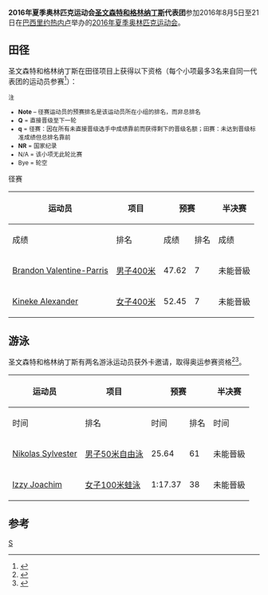 {{NoteTA|G1=Sports}}
{{Infobox Country Olympics
|games = 2016年夏季
|NOC = VIN
|competitors=4
|sports=2
|flagbearer=[[2016年夏季奧林匹克運動會入場旗手|开幕式]]、闭幕式：[[Kineke_Alexander|Kineke Alexander]]（田径）<ref>{{cite web |title=The Flagbearers for the Rio 2016 Opening Ceremony |url=https://stillmed.olympic.org/media/Document%20Library/OlympicOrg/News/2016/08/2016-08-05-Rio-2016-Opening-Ceremony-Flag-Bearers.pdf |publisher=[[国际奥林匹克委员会|International Olympic Committee]] |accessdate=2016-08-05 |date=2016-08-05 |archiveurl=https://web.archive.org/web/20160816094229/https://stillmed.olympic.org/media/Document%20Library/OlympicOrg/News/2016/08/2016-08-05-Rio-2016-Opening-Ceremony-Flag-Bearers.pdf |archivedate=2016-08-16 |deadurl=yes }}</ref><ref>{{cite web|title=The Flagbearers for the Rio 2016 Closing Ceremony|url=https://stillmed.olympic.org/media/Document%20Library/OlympicOrg/News/2016/08/2016-08-21-Rio-2016-Closing-Ceremony-Flag-Bearers.pdf|publisher=International Olympic Committee|accessdate=2016-09-22|date=2016-08-21|archiveurl=https://web.archive.org/web/20160822094245/https://stillmed.olympic.org/media/Document%20Library/OlympicOrg/News/2016/08/2016-08-21-Rio-2016-Closing-Ceremony-Flag-Bearers.pdf|archivedate=2016-08-22|dead-url=no}}</ref>
}}

'''2016年夏季奥林匹克运动会[[圣文森特和格林纳丁斯|圣文森特和格林纳丁斯]]代表团'''参加2016年8月5日至21日在[[巴西|巴西]][[里约热内卢|里约热内卢]]举办的[[2016年夏季奥林匹克运动会|2016年夏季奥林匹克运动会]]。

==田径==
{{main|2016年夏季奥林匹克运动会田径比赛}}
圣文森特和格林纳丁斯在田径项目上获得以下资格（每个小项最多3名来自同一代表团的运动员参赛<ref>{{cite web|title=IAAF Games of the XXX Olympiad – Rio 2016 Entry Standards|url=http://www.insidethegames.biz/media/file/559/IAAF%20Rio%202016%20standards.pdf|publisher=[[国际田径联合会|IAAF]]|accessdate=2015-04-18|archive-date=2016-07-07|archive-url=https://web.archive.org/web/20160707211107/http://www.insidethegames.biz/media/file/559/IAAF%20Rio%202016%20standards.pdf|dead-url=no}}</ref>）：

<small>
;注
*'''Note''' – 径赛运动员的预赛排名是该运动员所在小组的排名，而非总排名
*'''Q''' = 直接晋级至下一轮
*'''q''' = 径赛：因在所有未直接晋级选手中成绩靠前而获得剩下的晋级名额；田赛：未达到晋级标准成绩但总排名靠前
*'''NR''' = 国家纪录
*N/A = 该小项无此轮比赛
*Bye = 轮空
</small>

;径赛
{| class="wikitable" style="font-size:90%"
|-
!rowspan="2"|运动员
!rowspan="2"|项目
!colspan="2"|预赛
!colspan="2"|半决赛
!colspan="2"|决赛
|-style="font-size:95%"
!成绩
!排名
!成绩
!排名
!成绩
!排名
|-align=center
|align=left|[[Brandon_Valentine-Parris|Brandon Valentine-Parris]]
|align=left|[[2016年夏季奧林匹克運動會田徑男子400公尺比賽|男子400米]]
|47.62
|7
| colspan="4" bgcolor="honeydew" |未能晉級
|-align=center
|align=left|[[Kineke_Alexander|Kineke Alexander]]
|align=left|[[2016年夏季奧林匹克運動會田徑女子400公尺比賽|女子400米]]
|52.45
|7
| colspan="4" bgcolor="honeydew" |未能晉級
|}

==游泳==
{{main|2016年夏季奥林匹克运动会游泳比赛}}
圣文森特和格林纳丁斯有两名游泳运动员获外卡邀请，取得奥运参赛资格<ref>{{cite web|title=Men's Final Entry List|url=http://www.fina.org/sites/default/files/men_final_5.pdf|publisher=[[国际游泳联合会|FINA]]|accessdate=2016-07-20|archiveurl=https://web.archive.org/web/20160805233854/http://www.fina.org/sites/default/files/men_final_5.pdf|archivedate=2016-08-05|dead-url=no}}</ref><ref>{{cite web|title=Women's Final Entry List|url=http://www.fina.org/sites/default/files/women_final_4.pdf|publisher=FINA|accessdate=2016-07-20|archivedate=2016-08-05|archiveurl=https://web.archive.org/web/20160805234134/http://www.fina.org/sites/default/files/women_final_4.pdf|dead-url=no}}</ref>。

{|class=wikitable style="font-size:90%"
|-
!rowspan="2"|运动员
!rowspan="2"|项目
!colspan="2"|预赛
!colspan="2"|半决赛
!colspan="2"|决赛
|-style="font-size:95%"
!时间
!排名
!时间
!排名
!时间
!排名
|-align=center
|align=left|[[Nikolas_Sylvester|Nikolas Sylvester]]
|align=left|[[2016年夏季奧林匹克運動會男子50公尺自由式比賽|男子50米自由泳]]
|25.64
|61
| colspan="4" bgcolor="honeydew" |未能晉級
|-align=center
|align=left|[[Izzy_Joachim|Izzy Joachim]]
|align=left|[[2016年夏季奧林匹克運動會女子100公尺蛙式比賽|女子100米蛙泳]]
|1:17.37
|38
| colspan="4" bgcolor="honeydew" |未能晉級
|}

==参考==
{{reflist}}

{{Nations at the 2016 Summer Olympics}}

[[Category:2016年夏季奧林匹克運動會代表團|S]]